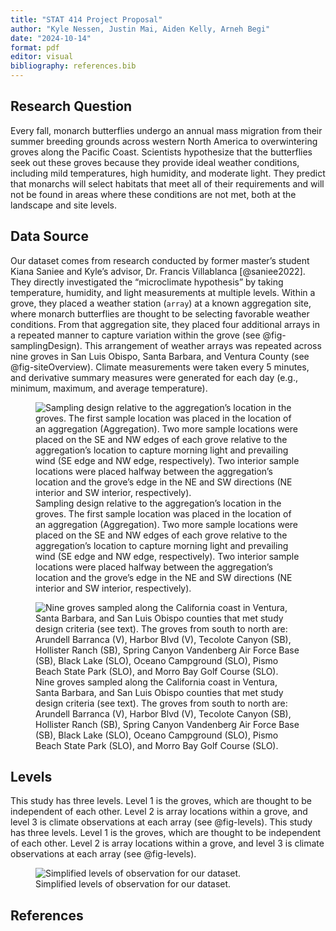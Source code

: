 ```yaml
---
title: "STAT 414 Project Proposal"
author: "Kyle Nessen, Justin Mai, Aiden Kelly, Arneh Begi"
date: "2024-10-14"
format: pdf
editor: visual
bibliography: references.bib
---
```


## Research Question

Every fall, monarch butterflies undergo an annual mass migration from their summer breeding grounds across western North America to overwintering groves along the Pacific Coast. Scientists hypothesize that the butterflies seek out these groves because they provide ideal weather conditions, including mild temperatures, high humidity, and moderate light. They predict that monarchs will select habitats that meet all of their requirements and will not be found in areas where these conditions are not met, both at the landscape and site levels.

## Data Source

Our dataset comes from research conducted by former master's student Kiana Saniee and Kyle's advisor, Dr. Francis Villablanca [@saniee2022]. They directly investigated the "microclimate hypothesis" by taking temperature, humidity, and light measurements at multiple levels. Within a grove, they placed a weather station (`array`) at a known aggregation site, where monarch butterflies are thought to be selecting favorable weather conditions. From that aggregation site, they placed four additional arrays in a repeated manner to capture variation within the grove (see @fig-samplingDesign). This arrangement of weather arrays was repeated across nine groves in San Luis Obispo, Santa Barbara, and Ventura County (see @fig-siteOverview). Climate measurements were taken every 5 minutes, and derivative summary measures were generated for each day (e.g., minimum, maximum, and average temperature).

![Sampling design relative to the aggregation’s location in the groves. The first sample location was placed in the location of an aggregation (Aggregation). Two more sample locations were placed on the SE and NW edges of each grove relative to the aggregation’s location to capture morning light and prevailing wind (SE edge and NW edge, respectively). Two interior sample locations were placed halfway between the aggregation’s location and the grove’s edge in the NE and SW directions (NE interior and SW interior, respectively).](images/clipboard-521945598.png){#fig-samplingDesign fig-align="center"}

![Nine groves sampled along the California coast in Ventura, Santa Barbara, and San Luis Obispo counties that met study design criteria (see text). The groves from south to north are: Arundell Barranca (V), Harbor Blvd (V), Tecolote Canyon (SB), Hollister Ranch (SB), Spring Canyon Vandenberg Air Force Base (SB), Black Lake (SLO), Oceano Campground (SLO), Pismo Beach State Park (SLO), and Morro Bay Golf Course (SLO).](images/clipboard-4044369441.png){#fig-siteOverview}

## Levels

This study has three levels. Level 1 is the groves, which are thought to be independent of each other. Level 2 is array locations within a grove, and level 3 is climate observations at each array (see @fig-levels). 
This study has three levels. Level 1 is the groves, which are thought to be independent of each other. Level 2 is array locations within a grove, and level 3 is climate observations at each array (see @fig-levels). 

![Simplified levels of observation for our dataset.](levels.png){#fig-levels}


## References
